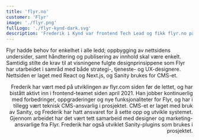 ```yaml
---
title: 'flyr.no'
customer: 'Flyr'
image: './flyr.png'
fullLogo: './flyr-kynd-dark.svg'
description: 'Frederik i Kynd var frontend Tech Lead og fikk flyr.no på vingene'
---
```



<PageSection heading="Enkelhet og fleksibilitet">
  <Prose align="left">
    <p>
      Flyr hadde behov for enkelhet i alle ledd; oppbygging av nettsidens undersider, samt håndtering og publisering av innhold skal være enkelt. Samtidig stilte de krav til at visningene fulgte designprinsippene som Flyr har utarbeidet i samråd med både strategi-, tjeneste- og UX-designere. Nettsiden er laget med React og Next.js, og Sanity brukes for CMS-et.
    </p>
  </Prose>
</PageSection>
<PageSection heading="Kynds rolle" subheading="Frontend Tech Lead">
  <Prose align="right">
    <p>
      Frederik har vært med på utviklingen av flyr.com siden før de lettet, og har bistått aktivt inn i frontend-teamet siden april 2021. Han jobber kontinuerlig med forbedringer, oppgraderinger og nye funksjonaliteter for Flyr, og har i tillegg vært teknisk CMS-ansvarlig i prosjektet. CMS-et er laget med bruk av Sanity, og Frederik har hatt ansvaret for å sette opp og utvikle systemet. Gjennom arbeidet har det vært tett samarbeid med designer og marketing-ansvarlige fra Flyr. Frederik har også utviklet Sanity-plugins som brukes i prosjektet.
    </p>
  </Prose>
</PageSection>

